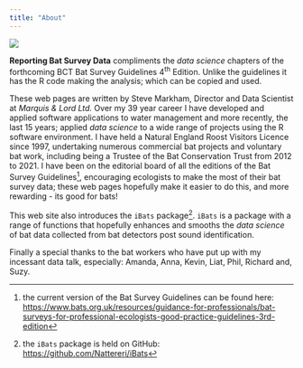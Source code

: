 ```yaml
---
title: "About"
---
```


![](Images/photo.jpg){fig-align="left"}

**Reporting Bat Survey Data** compliments the *data science* chapters of the forthcoming BCT Bat Survey Guidelines 4^th^ Edition. Unlike the guidelines it has the R code making the analysis; which can be copied and used.

These web pages are written by Steve Markham, Director and Data Scientist at *Marquis & Lord Ltd.* Over my 39 year career I have developed and applied software applications to water management and more recently, the last 15 years; applied *data science* to a wide range of projects using the R software environment. I have held a Natural England Roost Visitors Licence since 1997, undertaking numerous commercial bat projects and voluntary bat work, including being a Trustee of the Bat Conservation Trust from 2012 to 2021. I have been on the editorial board of all the editions of the Bat Survey Guidelines[^1], encouraging ecologists to make the most of their bat survey data; these web pages hopefully make it easier to do this, and more rewarding - its good for bats!

[^1]: the current version of the Bat Survey Guidelines can be found here: <https://www.bats.org.uk/resources/guidance-for-professionals/bat-surveys-for-professional-ecologists-good-practice-guidelines-3rd-edition>

This web site also introduces the `iBats` package[^2]. `iBats` is a package with a range of functions that hopefully enhances and smooths the *data science* of bat data collected from bat detectors post sound identification.

[^2]: the `iBats` package is held on GitHub: <https://github.com/Nattereri/iBats>

<!-- The `iBats` name is borrowed from Prof Kate Jones and follows in the citizen science spirit of the original __iBats__. -->

Finally a special thanks to the bat workers who have put up with my incessant data talk, especially: Amanda, Anna, Kevin, Liat, Phil, Richard and, Suzy.
